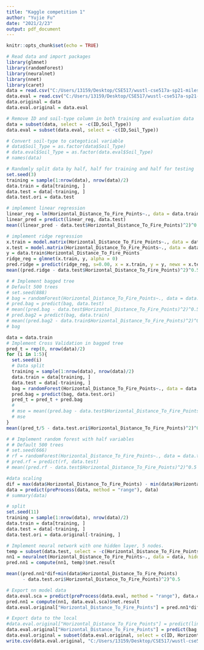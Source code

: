 ---
title: "Kaggle competition 1"
author: "Yujie Fu"
date: "2021/2/23"
output: pdf_document
---

```{r setup, include=FALSE}
knitr::opts_chunk$set(echo = TRUE)
```

```{r}
# Read data and import packages
library(glmnet)
library(randomForest)
library(neuralnet)
library(nnet)
library(caret)
data = read.csv("C:/Users/13159/Desktop/CSE517/wustl-cse517a-sp21-milestone1/train.csv")
data.eval = read.csv("C:/Users/13159/Desktop/CSE517/wustl-cse517a-sp21-milestone1/test.csv")
data.original = data
data.eval.original = data.eval

# Remove ID and soil-type column in both training and evaluation data
data = subset(data, select = -c(ID,Soil_Type))
data.eval = subset(data.eval, select = -c(ID,Soil_Type))

# Convert soil-type to categotical variable
# data$Soil_Type = as.factor(data$Soil_Type)
# data.eval$Soil_Type = as.factor(data.eval$Soil_Type)
# names(data)
```

```{r}
# Randomly split data by half, half for training and half for testing
set.seed(3)
training = sample(1:nrow(data), nrow(data)/2)
data.train = data[training, ]
data.test = data[-training, ]
data.test.ori = data.test
```

```{r}
# implement linear regression 
linear_reg = lm(Horizontal_Distance_To_Fire_Points~., data = data.train)
linear_pred = predict(linear_reg, data.test)
mean((linear_pred - data.test$Horizontal_Distance_To_Fire_Points)^2)^0.5
```

```{r}
# implement ridge regression
x.train = model.matrix(Horizontal_Distance_To_Fire_Points~., data = data.train)
x.test = model.matrix(Horizontal_Distance_To_Fire_Points~., data = data.test)
y = data.train$Horizontal_Distance_To_Fire_Points
ridge_reg = glmnet(x.train, y, alpha = 0)
pred.ridge = predict(ridge_reg, s=0.00, x = x.train, y = y, newx = x.test)
mean((pred.ridge - data.test$Horizontal_Distance_To_Fire_Points)^2)^0.5
```

```{r}
# # Implement bagged tree
# Default 500 trees
# set.seed(888)
# bag = randomForest(Horizontal_Distance_To_Fire_Points~., data = data.train, mtry = ncol(data.train)-1, importance = T, ntree = 1000)
# pred.bag = predict(bag, data.test)
# mean((pred.bag - data.test$Horizontal_Distance_To_Fire_Points)^2)^0.5
# pred.bag2 = predict(bag, data.train)
# mean((pred.bag2 - data.train$Horizontal_Distance_To_Fire_Points)^2)^0.5
# bag
```

```{r}
data = data.train
# Implement Cross Validation in bagged tree
pred_t = rep(0, nrow(data)/2)
for (i in 1:5){
  set.seed(i)
  # Data split
  training = sample(1:nrow(data), nrow(data)/2)
  data.train = data[training, ]
  data.test = data[-training, ]
  bag = randomForest(Horizontal_Distance_To_Fire_Points~., data = data.train, mtry = ncol(data.train)-1, importance = T, ntree = 500)
  pred.bag = predict(bag, data.test.ori)
  pred_t = pred_t + pred.bag
  # 
  # mse = mean((pred.bag - data.test$Horizontal_Distance_To_Fire_Points)^2)^0.5
  # mse
}
mean((pred_t/5 - data.test.ori$Horizontal_Distance_To_Fire_Points)^2)^0.5
```

```{r}
# # Implement random forest with half variables
# # Default 500 trees
# set.seed(666)
# rf = randomForest(Horizontal_Distance_To_Fire_Points~., data = data.train, mtry = ncol(data.train)-1-4, importance = T)
# pred.rf = predict(rf, data.test)
# mean((pred.rf - data.test$Horizontal_Distance_To_Fire_Points)^2)^0.5
```

```{r}
#data scaling
dif = max(data$Horizontal_Distance_To_Fire_Points) - min(data$Horizontal_Distance_To_Fire_Points)
data = predict(preProcess(data, method = "range"), data)
# summary(data)

# split
set.seed(11)
training = sample(1:nrow(data), nrow(data)/2)
data.train = data[training, ]
data.test = data[-training, ]
data.test.ori = data.original[-training, ]

# Implement neural network with one hidden layer, 5 nodes.
temp = subset(data.test, select = -c(Horizontal_Distance_To_Fire_Points))
nn1 = neuralnet(Horizontal_Distance_To_Fire_Points~., data = data, hidden = c(50,50,50,35), linear.output = F)
pred.nn1 = compute(nn1, temp)$net.result

mean((pred.nn1*dif+min(data$Horizontal_Distance_To_Fire_Points)
      - data.test.ori$Horizontal_Distance_To_Fire_Points)^2)^0.5
```

```{r}
# Export nn model data
data.eval.sca = predict(preProcess(data.eval, method = "range"), data.eval)
pred.nn1 = compute(nn1, data.eval.sca)$net.result
data.eval.original["Horizontal_Distance_To_Fire_Points"] = pred.nn1*dif+min(data$Horizontal_Distance_To_Fire_Points)
```





```{r}
# Export data to the local
#data.eval.original["Horizontal_Distance_To_Fire_Points"] = predict(linear_reg, data.eval)
data.eval.original["Horizontal_Distance_To_Fire_Points"] = predict(bag, data.eval)
data.eval.original = subset(data.eval.original, select = c(ID, Horizontal_Distance_To_Fire_Points))
write.csv(data.eval.original, "C:/Users/13159/Desktop/CSE517/wustl-cse517a-sp21-milestone1/submission.csv",row.names = F)
```


